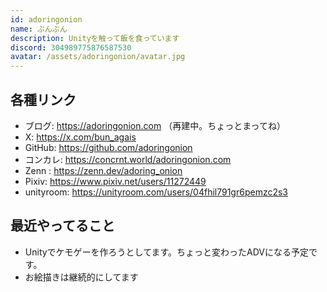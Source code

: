 ```yaml
---
id: adoringonion
name: ぶんぶん
description: Unityを触って飯を食っています
discord: 304989775876587530
avatar: /assets/adoringonion/avatar.jpg
---
```


## 各種リンク

- ブログ: https://adoringonion.com （再建中。ちょっとまってね）
- X: https://x.com/bun_agais
- GitHub: https://github.com/adoringonion
- コンカレ: https://concrnt.world/adoringonion.com
- Zenn : https://zenn.dev/adoring_onion
- Pixiv: https://www.pixiv.net/users/11272449
- unityroom: https://unityroom.com/users/04fhil791gr6pemzc2s3

## 最近やってること

- Unityでケモゲーを作ろうとしてます。ちょっと変わったADVになる予定です。
- お絵描きは継続的にしてます
